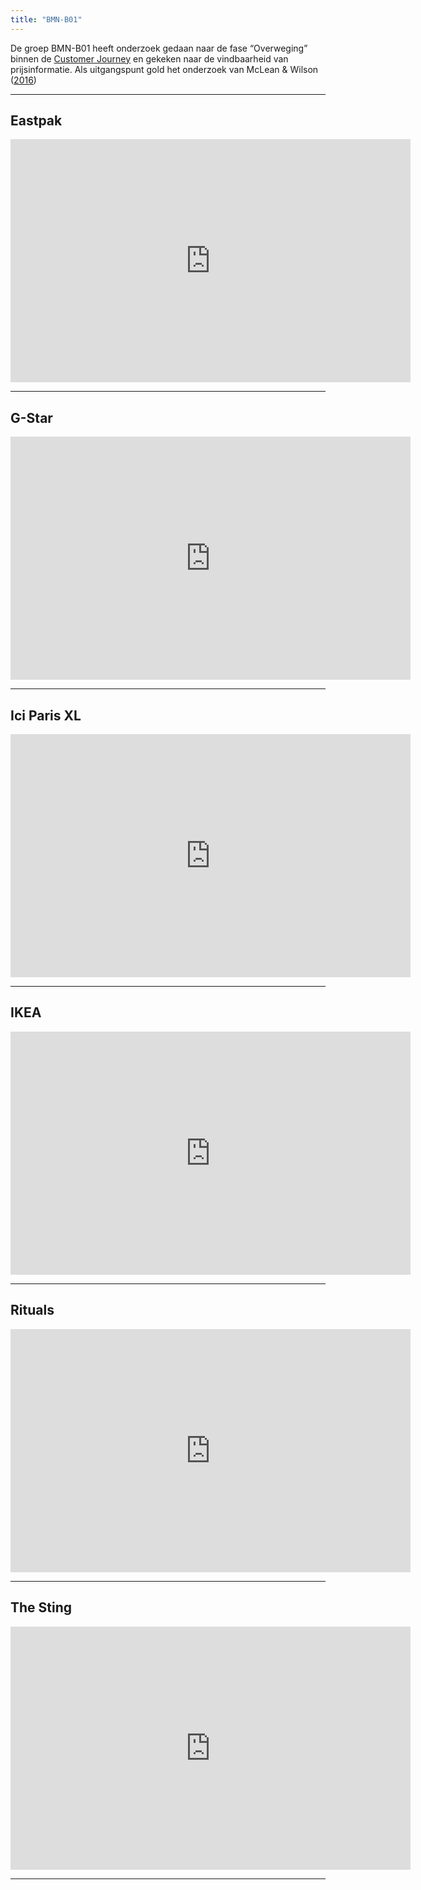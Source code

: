 ```yaml
---
title: "BMN-B01"
---
```


De groep BMN-B01 heeft onderzoek gedaan naar de fase "Overweging" binnen de [Customer Journey](https://www.mijnmarketing.com/wp-content/uploads/customerjourney-mm-blog-1140x475.png) en gekeken naar de vindbaarheid van prijsinformatie. Als uitgangspunt gold het onderzoek van McLean & Wilson ([2016](https://www.sciencedirect.com/science/article/pii/S0747563216301479))
<hr>

## Eastpak

<iframe src="https://docs.google.com/presentation/d/e/2PACX-1vTWi2IayyDoHF6ltRAjMokZ4igZ7xFvj_aei6HKwR3GTtM2wqvSDqaBGeooUU50M-5R31esD-eamKgI/embed?start=false&loop=false&delayms=3000" frameborder="0" width="640" height="389" allowfullscreen="true" mozallowfullscreen="true" webkitallowfullscreen="true"></iframe>
<hr>

## G-Star

<iframe src="https://docs.google.com/presentation/d/e/2PACX-1vSydhDVTgFEDJgl-JBeYPZsQ01v5alXPl0xIplMvOe4eTfoY1Jq0xvU6lIpucJRdo51fShny83dpp8D/embed?start=false&loop=false&delayms=3000" frameborder="0" width="640" height="389" allowfullscreen="true" mozallowfullscreen="true" webkitallowfullscreen="true"></iframe>
<hr>

## Ici Paris XL

<iframe src="https://docs.google.com/presentation/d/e/2PACX-1vT9v3RV4Bbn4IW_yzwyQi82fLvrVEqqcOf9_JlMQm9kfDzZ1ZWsiKAWaYidTqM2-fnPpw0e4kZyfrbz/embed?start=false&loop=false&delayms=3000" frameborder="0" width="640" height="389" allowfullscreen="true" mozallowfullscreen="true" webkitallowfullscreen="true"></iframe>
<hr>

## IKEA

<iframe src="https://docs.google.com/presentation/d/e/2PACX-1vRZ9NSb1Ey_TdEO6zK36_1DZGRj0hMudREb4IEMymxozlqFqOi8lz_YRfClrPAyhstkBUK8jDJ-mTv7/embed?start=false&loop=false&delayms=5000" frameborder="0" width="640" height="389" allowfullscreen="true" mozallowfullscreen="true" webkitallowfullscreen="true"></iframe>
<hr>

## Rituals

<iframe src="https://docs.google.com/presentation/d/e/2PACX-1vSl7zcBo9Xr-qShktkF1OY-geodQe2-TYY46uhZRLcCjf5m7wJvmql2xeknCTBa_LG7p3z8ze6k6Lb1/embed?start=false&loop=false&delayms=3000" frameborder="0" width="640" height="389" allowfullscreen="true" mozallowfullscreen="true" webkitallowfullscreen="true"></iframe>
<hr>

## The Sting

<iframe src="https://docs.google.com/presentation/d/e/2PACX-1vSL2mzmpuBMnB7A6H88GS2QSsHE6-S-pjKnCj8Bb9m4I5NpLPg4PsbjOqnK9QARCrdXlFReG_sv-E5o/embed?start=false&loop=false&delayms=3000" frameborder="0" width="640" height="389" allowfullscreen="true" mozallowfullscreen="true" webkitallowfullscreen="true"></iframe>
<hr>

